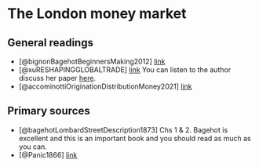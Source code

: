 # The London money market

## General readings

+ [@bignonBagehotBeginnersMaking2012] [link](https://doi.org/10.1111/j.1468-0289.2011.00606.x)
+ [@xuRESHAPINGGLOBALTRADE] [link](https://doi.org/10.1093/qje/qjac016) You can listen to the author discuss her paper [here](https://www.tradetalkspodcast.com/podcast/138-trade-and-the-worst-financial-crisis-of-the-century-in-1866/).
+ [@accominottiOriginationDistributionMoney2021] [link](https://doi.org/10.1111/ehr.13049)

## Primary sources

+ [@bagehotLombardStreetDescription1873] Chs 1 & 2. Bagehot is excellent and this is an important book and you should read as much as you can.
+ [@Panic1866] [link](https://link.gale.com/apps/doc/GP4100418639/ECON?u=kings&sid=ECON&xid=4a302558)

